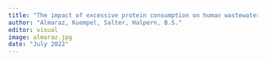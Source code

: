 ```yaml
---
title: "The impact of excessive protein consumption on human wastewater nitrogen loading of US waters"
author: "Almaraz, Kuempel, Salter, Halpern, B.S."
editor: visual
image: almaraz.jpg
date: "July 2022"
---
```

